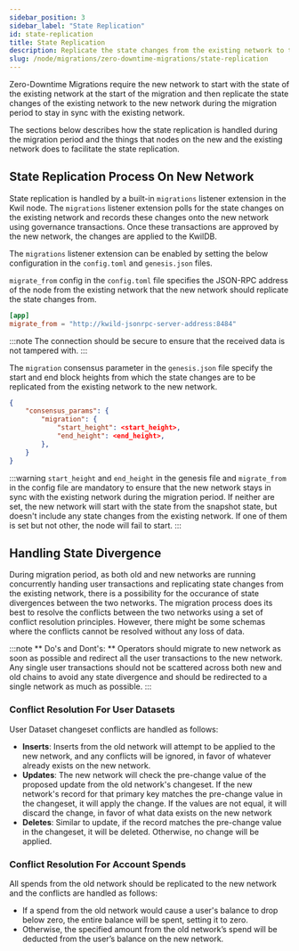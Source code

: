 ```yaml
---
sidebar_position: 3
sidebar_label: "State Replication"
id: state-replication
title: State Replication
description: Replicate the state changes from the existing network to the new network
slug: /node/migrations/zero-downtime-migrations/state-replication
---
```


Zero-Downtime Migrations require the new network to start with the state of the existing network at the start of the migration and then replicate the state changes of the existing network to the new network during the migration period to stay in sync with the existing network.

The sections below describes how the state replication is handled during the migration period and the things that nodes on the new and the existing network does to facilitate the state replication.

## State Replication Process On New Network

State replication is handled by a built-in `migrations` listener extension in the Kwil node. The `migrations` listener extension polls for the state changes on the existing network and records these changes onto the new network using governance transactions. Once these transactions are approved by the new network, the changes are applied to the KwilDB. 

The `migrations` listener extension can be enabled by setting the below configuration in the `config.toml` and `genesis.json` files.

`migrate_from` config in the `config.toml` file specifies the JSON-RPC address of the node from the existing network that the new network should replicate the state changes from. 
```toml
[app]
migrate_from = "http://kwild-jsonrpc-server-address:8484"
```
:::note
The connection should be secure to ensure that the received data is not tampered with.
:::

The `migration` consensus parameter in the `genesis.json` file specify the start and end block heights from which the state changes are to be replicated from the existing network to the new network.
```json
{
    "consensus_params": {
        "migration": {
            "start_height": <start_height>,
            "end_height": <end_height>,
        },
    }
}
```
:::warning
`start_height` and `end_height` in the genesis file and `migrate_from` in the config file are mandatory to ensure that the new network stays in sync with the existing network during the migration period. If neither are set, the new network will start with the state from the snapshot state, but doesn't include any state changes from the existing network. If one of them is set but not other, the node will fail to start.
:::

## Handling State Divergence

During migration period, as both old and new networks are running concurrently handing user transactions and replicating state changes from the existing network, there is a possibility for the occurance of state divergences between the two networks. 
The migration process does its best to resolve the conflicts between the two networks using a set of conflict resolution principles. However, there might be some schemas where the conflicts cannot be resolved without any loss of data.

:::note
** Do's and Dont's: ** Operators should migrate to new network as soon as possible and redirect all the user transactions to the new network. Any single user transactions should not be scattered across both new and old chains to avoid any state divergence and should be redirected to a single network as much as possible.
:::

### Conflict Resolution For User Datasets

User Dataset changeset conflicts are handled as follows:

- **Inserts**: Inserts from the old network will attempt to be applied to the new network, and any conflicts will be ignored, in favor of whatever already exists on the new network.
- **Updates**: The new network will check the pre-change value of the proposed update from the old network's changeset. If the new network's record for that primary key matches the pre-change value in the changeset, it will apply the change. If the values are not equal, it will discard the change, in favor of what data exists on the new network
- **Deletes**: Similar to update, if the record matches the pre-change value in the changeset, it will be deleted. Otherwise, no change will be applied.

### Conflict Resolution For Account Spends

All spends from the old network should be replicated to the new network and the conflicts are handled as follows:
- If a spend from the old network would cause a user's balance to drop below zero, the entire balance will be spent, setting it to zero.
- Otherwise, the specified amount from the old network’s spend will be deducted from the user’s balance on the new network.
